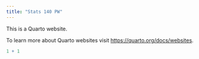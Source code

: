 ```yaml
---
title: "Stats 140 PW"
---
```


This is a Quarto website.

To learn more about Quarto websites visit <https://quarto.org/docs/websites>.

```r
1 + 1
```
